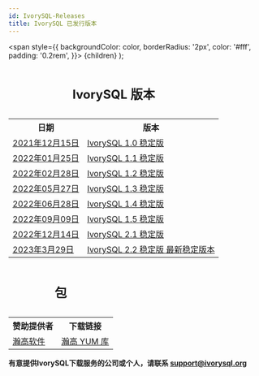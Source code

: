 ```yaml
---
id: IvorySQL-Releases
title: IvorySQL 已发行版本
---
```


  <span
    style={{
      backgroundColor: color,
      borderRadius: '2px',
      color: '#fff',
      padding: '0.2rem',
    }}>
    {children}
  </span>
);


<table>
<caption><h2>IvorySQL 版本</h2></caption>
  <tr>
    <th>日期</th>
    <th>版本</th>
  </tr>
  <tr>
    <td>
        <a href="https://docs.ivorysql.org/cn/ivorysql-doc/v1.0/v1.0/1.html">2021年12月15日</a>
    </td>
    <td>
        <a href="https://docs.ivorysql.org/cn/ivorysql-doc/v1.0/v1.0/1.html">IvorySQL 1.0 稳定版</a>
    </td>
  </tr>
  <tr>
    <td>
        <a href="https://docs.ivorysql.org/cn/ivorysql-doc/v1.1/v1.1/1.html">2022年01月25日</a>
    </td>
    <td>
        <a href="https://docs.ivorysql.org/cn/ivorysql-doc/v1.1/v1.1/1.html">IvorySQL 1.1 稳定版</a>
    </td>
  </tr>
  <tr>
    <td>
        <a href="https://docs.ivorysql.org/cn/ivorysql-doc/v1.2/v1.2/1.html">2022年02月28日</a>
    </td>
    <td>
        <a href="https://docs.ivorysql.org/cn/ivorysql-doc/v1.2/v1.2/1.html">IvorySQL 1.2 稳定版</a>
    </td>
  </tr>
  <tr>
    <td>
        <a href="https://docs.ivorysql.org/cn/ivorysql-doc/v1.3/v1.3/1.html">2022年05月27日</a>
    </td>
    <td>
        <a href="https://docs.ivorysql.org/cn/ivorysql-doc/v1.3/v1.3/1.html">IvorySQL 1.3 稳定版</a>
    </td>
  </tr>
  <tr>
    <td>
        <a href="https://docs.ivorysql.org/cn/ivorysql-doc/v1.4/v1.4/1.html">2022年06月28日</a>
    </td>
    <td>
        <a href="https://docs.ivorysql.org/cn/ivorysql-doc/v1.4/v1.4/1.html">IvorySQL 1.4 稳定版</a>
    </td>
  </tr>
  <tr>
    <td>
        <a href="https://docs.ivorysql.org/cn/ivorysql-doc/v1.5/v1.5/1.html">2022年09月09日</a>
    </td>
    <td>
        <a href="https://docs.ivorysql.org/cn/ivorysql-doc/v1.5/v1.5/1.html">IvorySQL 1.5 稳定版</a>
    </td>
  </tr>
  <tr>
    <td>
        <a href="https://docs.ivorysql.org/cn/ivorysql-doc/v2.1/v2.1/1.html">2022年12月14日</a>
    </td>
    <td>
        <a href="https://docs.ivorysql.org/cn/ivorysql-doc/v2.1/v2.1/1.html">IvorySQL 2.1 稳定版</a>
    </td>
  </tr>
  <tr>
      <td>
        <a href="https://docs.ivorysql.org/cn/ivorysql-doc/v2.2/v2.2/1.html">2023年3月29日</a>
    </td>
    <td>
        <a href="https://docs.ivorysql.org/cn/ivorysql-doc/v2.2/v2.2/1.html">IvorySQL 2.2 稳定版 <Highlight color="#1ca3ec">最新稳定版本</Highlight></a>
    </td>
  </tr>
</table>



<table>
<caption><h2>包</h2></caption>
  <tr>
    <th>赞助提供者</th>
    <th>下载链接</th>
  </tr>
  <tr>
    <td>
        <a href="http://www.highgo.ca">瀚高软件</a>
    </td>
    <td>
        <a href="https://yum.highgo.ca/ivorysql.html">瀚高 YUM 库</a>
    </td>
  </tr>
</table>



**<Highlight color="#25c2a0">有意提供IvorySQL下载服务的公司或个人，请联系 support@ivorysql.org</Highlight>**
